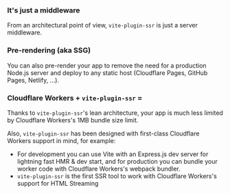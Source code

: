 
### It's just a middleware

From an architectural point of view, `vite-plugin-ssr` is just a server middleware.

<ServerMiddleware />

### Pre-rendering (aka SSG)

You can also pre-render your app to remove the need for a production Node.js server and deploy to any static host
(Cloudflare Pages, GitHub Pages, Netlify, ...).

<PrerenderPreview />

<h3>Cloudflare Workers + <code>vite-plugin-ssr</code> = <Emoji name="red-heart" /></h3>

Thanks to `vite-plugin-ssr`'s lean architecture, your app is much less limited by Cloudflare Workers's 1MB bundle size limit.

Also, `vite-plugin-ssr` has been designed with first-class Cloudflare Workers support in mind, for example:
 - For development you can use Vite with an Express.js dev server for lightning fast HMR & dev start, and for production you can bundle your worker code with Cloudflare Workers's webpack bundler.
 - `vite-plugin-ssr` is the first SSR tool to work with Cloudflare Workers's support for HTML Streaming
